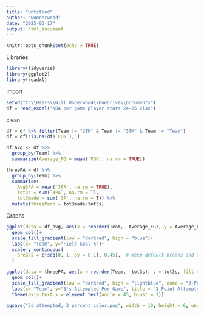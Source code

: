 ---
title: "Untitled"
author: "wunderwood"
date: "2025-03-17"
output: html_document
---

```{r setup, include=FALSE}
knitr::opts_chunk$set(echo = TRUE)
```

Libraries
```{r}
library(tidyverse)
library(ggplot2)
library(readxl)
```

import
```{r}
setwd("C:\\Users\\Will Underwood\\OneDrive\\Documents")
df = read_excel("NBA per game player stats 24-25.xlsx")
```

clean
```{r}
df = df %>% filter(Team != "2TM" & Team != "3TM" & Team != "Team")
df = df[!is.na(df$`FG%`), ]

df_avg <- df %>%
  group_by(Team) %>%
  summarize(Average_FG = mean(`FG%`, na.rm = TRUE))

threePA = df %>% 
  group_by(Team) %>% 
  summarise(
    Avg3PA = mean(`3PA`, na.rm = TRUE),
    tot3s = sum(`3PA`, na.rm = T),
    tot3made = sum(`3P`, na.rm = T)) %>% 
  mutate(threePerc = tot3made/tot3s)
```


Graphs
```{r}
ggplot(data = df_avg, aes(x = reorder(Team, -Average_FG), y = Average_FG, fill = Average_FG)) + 
  geom_col()+
  scale_fill_gradient(low = "darkred", high = "blue")+
  labs(x= "Team", y="Field Goal %")+
  scale_y_continuous(
    breaks = c(seq(0, 1, by = 0.1), 0.45),  # Keep default breaks and add 0.75
  )

ggplot(data = threePA, aes(x = reorder(Team, -tot3s), y = tot3s, fill = threePerc)) + 
  geom_col()+
  scale_fill_gradient(low = "darkred", high = "lightblue", name = "3-Point %")+
  labs(x= "Team", y="3's Attempted Per Game", title = "3-Point Attempts Per Game by NBA Teams (Blue is better 3P%)")+
  theme(axis.text.x = element_text(angle = 45, hjust = 1))
  
ggsave("3s attempted, 3 percent color.png", width = 10, height = 6, units = "in")
```




